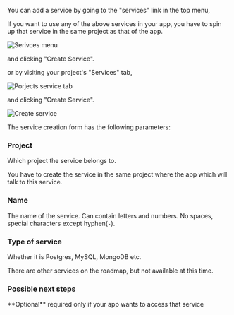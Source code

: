 You can add a service by going to the "services" link in the top menu,

<Note>
If you want to use any of the above services in your app, you have to spin up that service in the same project as that of the app.
</Note>


![Serivces menu]()

and clicking "Create Service".

or by visiting your project's "Services" tab,

![Porjects service tab]()

and clicking "Create Service".


![Create service]()

The service creation form has the following parameters:

### Project

Which project the service belongs to.

<Note>
You have to create the service in the same project where the app which will talk to this service.
</Note>

### Name

The name of the service. Can contain letters and numbers. No spaces, special characters except hyphen(`-`).

### Type of service

Whether it is Postgres, MySQL, MongoDB etc.

<Note>
There are other services on the roadmap, but not available at this time.
</Note>

### Possible next steps

<Card title="Attach your service to an app" icon="plus" iconType="duotone" href="/services/attach-service">
**Optional** required only if your app wants to access that service
</Card>
